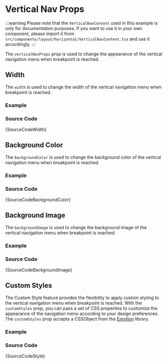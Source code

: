 
# Vertical Nav Props

:::warning
Please note that the `VerticalNavContent` used in this example is only for documentation purposes. If you want to use it in your own component, please import it from `src/components/layout/horizontal/VerticalNavContent.tsx` and use it accordingly.
:::

The `verticalNavProps` prop is used to change the appearance of the vertical navigation menu when breakpoint is reached.

## Width

The `width` is used to change the width of the vertical navigation menu when breakpoint is reached.

### Example

<IframeWindow url="http://localhost:3000/en/menu-examples/horizontal-menu/horizontal-nav/vertical-nav-props/width" />

### Source Code

<TsToJsCodeSnippet>{SourceCodeWidth}</TsToJsCodeSnippet>

## Background Color

The `backgroundColor` is used to change the background color of the vertical navigation menu when breakpoint is reached.

### Example

<IframeWindow url="http://localhost:3000/en/menu-examples/horizontal-menu/horizontal-nav/vertical-nav-props/background-color" />

### Source Code

<TsToJsCodeSnippet>{SourceCodeBackgroundColor}</TsToJsCodeSnippet>

## Background Image

The `backgroundImage` is used to change the background image of the vertical navigation menu when breakpoint is reached.

### Example

<IframeWindow url="http://localhost:3000/en/menu-examples/horizontal-menu/horizontal-nav/vertical-nav-props/background-image" />

### Source Code

<TsToJsCodeSnippet>{SourceCodeBackgroundImage}</TsToJsCodeSnippet>

## Custom Styles

The Custom Style feature provides the flexibility to apply custom styling to the vertical navigation menu when breakpoint is reached. With the `customStyles` prop, you can pass a set of CSS properties to customize the appearance of the navigation menu according to your design preferences. The `customStyles` prop accepts a CSSObject from the [Emotion](https://emotion.sh/docs/introduction) library.

### Example

<IframeWindow url="http://localhost:3000/en/menu-examples/horizontal-menu/horizontal-nav/vertical-nav-props/custom-styles" />

### Source Code

<TsToJsCodeSnippet>{SourceCodeStyle}</TsToJsCodeSnippet>
